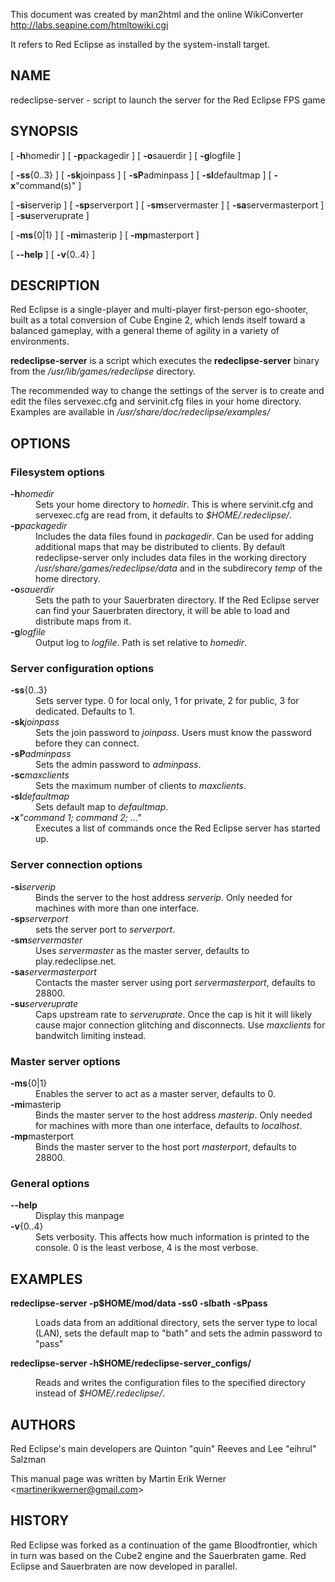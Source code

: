 This document was created by man2html and the online WikiConverter http://labs.seapine.com/htmltowiki.cgi

It refers to Red Eclipse as installed by the system-install target. 

== NAME ==

redeclipse-server - script to launch the server for the Red Eclipse FPS game

== SYNOPSIS ==

[ '''-h'''homedir ] [ '''-p'''packagedir ] [ '''-o'''sauerdir ] [ '''-g'''logfile ]

[ '''-ss'''{0..3} ] [ '''-sk'''joinpass ] [ '''-sP'''adminpass ] [ '''-sl'''defaultmap ] [ '''-x'''"command(s)" ]

[ '''-si'''serverip ] [ '''-sp'''serverport ] [ '''-sm'''servermaster ] [ '''-sa'''servermasterport ] [ '''-su'''serveruprate ]

[ '''-ms'''{0|1} ] [ '''-mi'''masterip ] [ '''-mp'''masterport ]

[ '''--help''' ] [ '''-v'''{0..4} ]

== DESCRIPTION ==

Red Eclipse is a single-player and multi-player first-person ego-shooter, built as a total conversion of Cube Engine 2, which lends itself toward a balanced gameplay, with a general theme of agility in a variety of environments.

'''redeclipse-server''' is a script which executes the '''redeclipse-server''' binary from the ''/usr/lib/games/redeclipse'' directory.

The recommended way to change the settings of the server is to create and edit the files servexec.cfg and servinit.cfg files in your home directory. Examples are available in ''/usr/share/doc/redeclipse/examples/''

== OPTIONS ==

=== Filesystem options ===

; '''-h'''''homedir''
: Sets your home directory to ''homedir''. This is where servinit.cfg and servexec.cfg are read from, it defaults to ''$HOME/.redeclipse/''.
;
:
; '''-p'''''packagedir''
: Includes the data files found in ''packagedir''. Can be used for adding additional maps that may be distributed to clients. By default redeclipse-server only includes data files in the working directory ''/usr/share/games/redeclipse/data'' and in the subdirecory ''temp'' of the home directory.
; '''-o'''''sauerdir''
: Sets the path to your Sauerbraten directory. If the Red Eclipse server can find your Sauerbraten directory, it will be able to load and distribute maps from it.
; '''-g'''''logfile''
: Output log to ''logfile''. Path is set relative to ''homedir''.

=== Server configuration options ===

; '''-ss'''{0..3}
: Sets server type. 0 for local only, 1 for private, 2 for public, 3 for dedicated. Defaults to 1.
; '''-sk'''''joinpass''
: Sets the join password to ''joinpass''. Users must know the password before they can connect.
; '''-sP'''''adminpass''
: Sets the admin password to ''adminpass''.
; '''-sc'''''maxclients''
: Sets the maximum number of clients to ''maxclients''.
; '''-sl'''''defaultmap''
: Sets default map to ''defaultmap''.
; '''-x'''''"command 1; command 2; ..."''
: Executes a list of commands once the Red Eclipse server has started up.

=== Server connection options ===

; '''-si'''''serverip''
: Binds the server to the host address ''serverip''. Only needed for machines with more than one interface.
; '''-sp'''''serverport''
: sets the server port to ''serverport''.
; '''-sm'''''servermaster''
: Uses ''servermaster'' as the master server, defaults to play.redeclipse.net.
; '''-sa'''''servermasterport''
: Contacts the master server using port ''servermasterport'', defaults to 28800.
; '''-su'''''serveruprate''
: Caps upstream rate to ''serveruprate''. Once the cap is hit it will likely cause major connection glitching and disconnects. Use ''maxclients'' for bandwitch limiting instead.

=== Master server options ===

; '''-ms'''{0|1}
: Enables the server to act as a master server, defaults to 0.
; '''-mi'''masterip
: Binds the master server to the host address ''masterip''. Only needed for machines with more than one interface, defaults to ''localhost''.
; '''-mp'''masterport
: Binds the master server to the host port ''masterport'', defaults to 28800.

=== General options ===

; '''--help'''
: Display this manpage
; '''-v'''{0..4}
: Sets verbosity. This affects how much information is printed to the console. 0 is the least verbose, 4 is the most verbose.

== EXAMPLES ==

'''redeclipse-server -p$HOME/mod/data -ss0 -slbath -sPpass'''

;
: Loads data from an additional directory, sets the server type to local (LAN), sets the default map to "bath" and sets the admin password to "pass"

'''redeclipse-server -h$HOME/redeclipse-server_configs/'''

;
: Reads and writes the configuration files to the specified directory instead of ''$HOME/.redeclipse/''.

== AUTHORS ==

Red Eclipse's main developers are Quinton "quin" Reeves and Lee "eihrul" Salzman

This manual page was written by Martin Erik Werner &lt;[mailto:martinerikwerner@gmail.com martinerikwerner@gmail.com]&gt;

== HISTORY ==

Red Eclipse was forked as a continuation of the game Bloodfrontier, which in turn was based on the Cube2 engine and the Sauerbraten game. Red Eclipse and Sauerbraten are now developed in parallel.